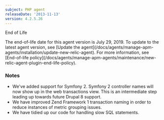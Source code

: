 ```yaml
---
subject: PHP agent
releaseDate: '2013-11-13'
version: 4.2.5.26
---
```


End of Life

<Callout variant="important">
  The end-of-life date for this agent version is July 29, 2019. To update to the latest agent version, see [Update the agent](/docs/agents/manage-apm-agents/installation/update-new-relic-agent). For more information, see [End-of-life policy](/docs/agents/manage-apm-agents/maintenance/new-relic-agent-plugin-end-life-policy).
</Callout>

### Notes

* We've added support for Symfony 2. Symfony 2 controller names will now show up in the web transactions view. This is an intermediate step leading up towards future Drupal 8 support.
* We have improved Zend Framework 1 transaction naming in order to reduce instances of metric grouping issues.
* We have tidied up our code for handling slow SQL statements.
